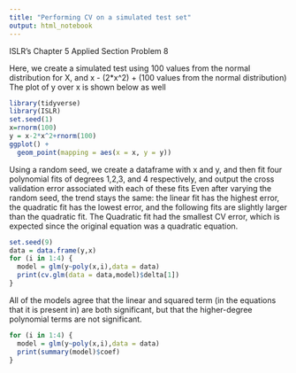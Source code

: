 ```yaml
---
title: "Performing CV on a simulated test set"
output: html_notebook
---
```

ISLR's Chapter 5 Applied Section Problem 8

Here, we create a simulated test using 100 values from the normal distribution for X, and x - (2*x^2) + (100 values from the normal distribution)
The plot of y over x is shown below as well
```r
library(tidyverse)
library(ISLR)
set.seed(1)
x=rnorm(100)
y = x-2*x^2+rnorm(100)
ggplot() + 
  geom_point(mapping = aes(x = x, y = y))
```

Using a random seed, we create a dataframe with x and y, and then fit four polynomial fits of degrees 1,2,3, and 4 respectively, and output the cross validation error associated with each of these fits
Even after varying the random seed, the trend stays the same: the linear fit has the highest error, the quadratic fit has the lowest error, and the following fits are slightly larger than the quadratic fit. 
The Quadratic fit had the smallest CV error, which is expected since the original equation was a quadratic equation.
```r
set.seed(9)
data = data.frame(y,x)
for (i in 1:4) {
  model = glm(y~poly(x,i),data = data)
  print(cv.glm(data = data,model)$delta[1])
}
```

All of the models agree that the linear and squared term (in the equations that it is present in) are both significant, but that the higher-degree polynomial terms are not significant.
```r
for (i in 1:4) {
  model = glm(y~poly(x,i),data = data)
  print(summary(model)$coef)
}
```

